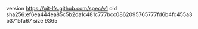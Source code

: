 version https://git-lfs.github.com/spec/v1
oid sha256:ef6ea444ea85c5b2da1c481c777bcc0862095765777fd6b4fc455a3b3715fa67
size 9365
